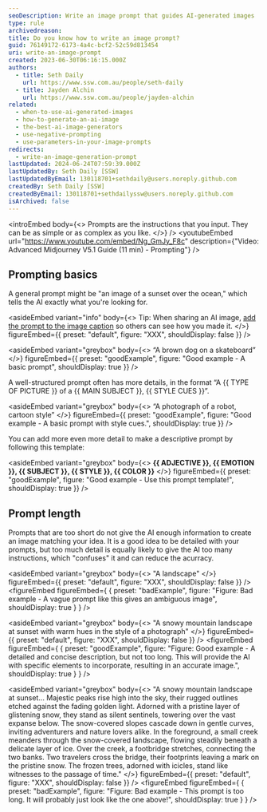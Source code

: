 ```yaml
---
seoDescription: Write an image prompt that guides AI-generated images
type: rule
archivedreason:
title: Do you know how to write an image prompt?
guid: 76149172-6173-4a4c-bcf2-52c59d813454
uri: write-an-image-prompt
created: 2023-06-30T06:16:15.000Z
authors:
  - title: Seth Daily
    url: https://www.ssw.com.au/people/seth-daily
  - title: Jayden Alchin
    url: https://www.ssw.com.au/people/jayden-alchin
related:
  - when-to-use-ai-generated-images
  - how-to-generate-an-ai-image
  - the-best-ai-image-generators
  - use-negative-prompting
  - use-parameters-in-your-image-prompts
redirects:
  - write-an-image-generation-prompt
lastUpdated: 2024-06-24T07:59:39.000Z
lastUpdatedBy: Seth Daily [SSW]
lastUpdatedByEmail: 130118701+sethdaily@users.noreply.github.com
createdBy: Seth Daily [SSW]
createdByEmail: 130118701+sethdailyssw@users.noreply.github.com
isArchived: false
---
```


<introEmbed
  body={<>
Prompts are the instructions that you input. They can be as simple or as complex as you like.
  </>}
/>
<youtubeEmbed url="https://www.youtube.com/embed/Ng_GmJy_F8c" description={"Video: Advanced Midjourney V5.1 Guide (11 min) - Prompting"} />

## Prompting basics

A general prompt might be "an image of a sunset over the ocean," which tells the AI exactly what you're looking for.

<asideEmbed
  variant="info"
  body={<>
    Tip: When sharing an AI image, [add the prompt to the image caption](/add-useful-and-concise-figure-captions) so others can see how you made it.
  </>}
  figureEmbed={{
    preset: "default",
    figure: "XXX",
    shouldDisplay: false
  }}
/>

<asideEmbed
  variant="greybox"
  body={<>
    “A brown dog on a skateboard”
  </>}
  figureEmbed={{
    preset: "goodExample",
    figure: "Good example - A basic prompt",
    shouldDisplay: true
  }}
/>

A well-structured prompt often has more details, in the format “A &#123;&#123; TYPE OF PICTURE &#125;&#125; of a &#123;&#123; MAIN SUBJECT &#125;&#125;, &#123;&#123; STYLE CUES &#125;&#125;”.

<asideEmbed
  variant="greybox"
  body={<>
    “A photograph of a robot, cartoon style”
  </>}
  figureEmbed={{
    preset: "goodExample",
    figure: "Good example - A basic prompt with style cues.",
    shouldDisplay: true
  }}
/>

You can add more even more detail to make a descriptive prompt by following this template:

<asideEmbed
  variant="greybox"
  body={<>
    **&#123;&#123; ADJECTIVE &#125;&#125;, &#123;&#123; EMOTION &#125;&#125;, &#123;&#123; SUBJECT &#125;&#125;, &#123;&#123; STYLE &#125;&#125;, &#123;&#123; COLOR &#125;&#125;**
  </>}
  figureEmbed={{
    preset: "goodExample",
    figure: "Good example - Use this prompt template!",
    shouldDisplay: true
  }}
/>

## Prompt length

Prompts that are too short do not give the AI enough information to create an image matching your idea. It is a good idea to be detailed with your prompts, but too much detail is equally likely to give the AI too many instructions, which "confuses" it and can reduce the acurracy.

<asideEmbed
  variant="greybox"
  body={<>
    "A landscape"
  </>}
  figureEmbed={{
    preset: "default",
    figure: "XXX",
    shouldDisplay: false
  }}
/>
<figureEmbed figureEmbed={ {
  preset: "badExample",
  figure: "Figure: Bad example - A vague prompt like this gives an ambiguous image",
  shouldDisplay: true
} } />


<asideEmbed
  variant="greybox"
  body={<>
    "A snowy mountain landscape at sunset with warm hues in the style of a photograph"
  </>}
  figureEmbed={{
    preset: "default",
    figure: "XXX",
    shouldDisplay: false
  }}
/>
<figureEmbed figureEmbed={ {
  preset: "goodExample",
  figure: "Figure: Good example - A detailed and concise description, but not too long. This will provide the AI with specific elements to incorporate, resulting in an accurate image.",
  shouldDisplay: true
} } />


<asideEmbed
  variant="greybox"
  body={<>
    "A snowy mountain landscape at sunset... Majestic peaks rise high into the sky, their rugged outlines etched against the fading golden light. Adorned with a pristine layer of glistening snow, they stand as silent sentinels, towering over the vast expanse below. The snow-covered slopes cascade down in gentle curves, inviting adventurers and nature lovers alike. In the foreground, a small creek meanders through the snow-covered landscape, flowing steadily beneath a delicate layer of ice. Over the creek, a footbridge stretches, connecting the two banks. Two travelers cross the bridge, their footprints leaving a mark on the pristine snow. The frozen trees, adorned with icicles, stand like witnesses to the passage of time."
  </>}
  figureEmbed={{
    preset: "default",
    figure: "XXX",
    shouldDisplay: false
  }}
/>
<figureEmbed figureEmbed={ {
  preset: "badExample",
  figure: "Figure: Bad example - This prompt is too long. It will probably just look like the one above!",
  shouldDisplay: true
} } />
